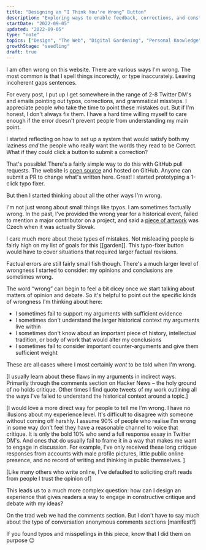 ```yaml
---
title: "Designing an “I Think You're Wrong” Button"
description: "Exploring ways to enable feedback, corrections, and constructive criticism on personal websites"
startDate: "2022-09-05"
updated: "2022-09-05"
type: "note"
topics: ["Design", "The Web", "Digital Gardening", "Personal Knowledge"]
growthStage: "seedling"
draft: true
---
```



<IntroParagraph>I am often wrong on this website. There are various ways I'm wrong. The most common is that I spell things incorectly, or type inaccurately. Leaving incoherent gaps sentences.</IntroParagraph>

For every post, I put up I get somewhere in the range of 2-8 Twitter DM's and emails pointing out typos, corrections, and grammatical missteps. I appreciate people who take the time to point these mistakes out. But if I'm honest, I don't always fix them. I have a hard time willing myself to care enough if the error doesn't prevent people from understanding my main point.

I started reflecting on how to set up a system that would satisfy both my laziness _and_ the people who really want the words they read to be Correct. What if they could click a button to submit a correction?

That's possible! There's a fairly simple way to do this with GitHub pull requests. The website is [open source](https://github.com/MaggieAppleton/maggieappleton.com-V2) and hosted on GitHub. Anyone can submit a PR to change what's written here. Great! I started prototyping a 1-click typo fixer.

But then I started thinking about all the other ways I'm wrong.

I'm not just wrong about small things like tpyos. I am sometimes factually wrong. In the past, I've provided the wrong year for a historical event, failed to mention a major contributor on a project, and said a [piece of artwork](/folk-interfaces) was Czech when it was actually Slovak.

I care much more about these types of mistakes. Not misleading people is fairly high on my list of goals for this [[garden]]. This typo-fixer button would have to cover situations that required larger factual revisions.

Factual errors are still fairly small fish though. There's a much larger level of wrongness I started to consider: my opinions and conclusions are sometimes wrong.

The word “wrong” can begin to feel a bit dicey once we start talking about matters of opinion and debate. So it's helpful to point out the specific kinds of wrongness I'm thinking about here:

- I sometimes fail to support my arguments with sufficient evidence
- I sometimes don't understand the larger historical context my arguments live within
- I sometimes don't know about an important piece of history, intellectual tradition, or body of work that would alter my conclusions
- I sometimes fail to consider important counter-arguments and give them sufficient weight

These are all cases where I most certainly _want_ to be told when I'm wrong.

[I usually learn about these flaws in my arguments in indirect ways. Primarily through the comments section on Hacker News – the holy ground of no holds critique. Other times I find quote tweets of my work outlining all the ways I've failed to understand the historical context around a topic.]

[I would love a more direct way for people to tell me I'm wrong. I have no illusions about my experience level. It's difficult to disagree with someone without coming off harshly. I assume 90% of people who realise I'm wrong in some way don't feel they have a reasonable channel to voice that critique. It is only the bold 10% who send a full response essay in Twitter DM's. And ones that do usually fail to frame it in a way that makes me want to engage in discussion. For example, I've only received these long critique responses from accounts with male profile pictures, little public online presence, and no record of writing and thinking in public themselves. ]

[Like many others who write online, I've defaulted to soliciting draft reads from people I trust the opinion of]

This leads us to a much more complex question: how can I design an experience that gives readers a way to engage in constructive critique and debate with my ideas?

On the trad web we had the comments section. But I don't have to say much about the type of conversation anonymous comments sections [manifest?]

<SimpleCard>
	If you found typos and misspellings in this piece, know that I did them on
	purpose 😉
</SimpleCard>
